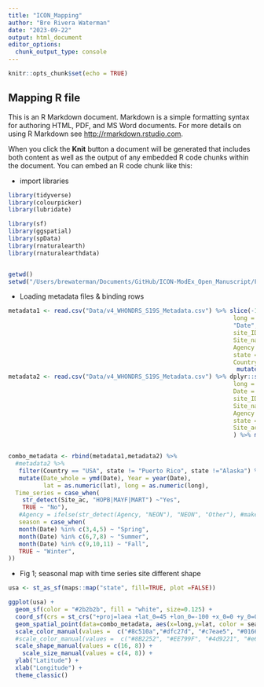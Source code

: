 ```yaml
---
title: "ICON_Mapping"
author: "Bre Rivera Waterman"
date: "2023-09-22"
output: html_document
editor_options: 
  chunk_output_type: console
---
```


```r
knitr::opts_chunk$set(echo = TRUE)
```

## Mapping R file

This is an R Markdown document. Markdown is a simple formatting syntax for authoring HTML, PDF, and MS Word documents. For more details on using R Markdown see <http://rmarkdown.rstudio.com>.

When you click the **Knit** button a document will be generated that includes both content as well as the output of any embedded R code chunks within the document. You can embed an R code chunk like this:

 - import libraries

```r
library(tidyverse)
library(colourpicker)
library(lubridate)

library(sf)
library(ggspatial)
library(spData)
library(rnaturalearth)
library(rnaturalearthdata)


getwd()
setwd("/Users/brewaterman/Documents/GitHub/ICON-ModEx_Open_Manuscript/Fig1")

```


- Loading metadata files & binding rows
```r
metadata1 <- read.csv("Data/v4_WHONDRS_S19S_Metadata.csv") %>% slice(-1) %>% dplyr::select(lat = "MS_Latitude_dec.deg",
                                                                long = "MS_Longitude_dec.deg",
                                                                "Date",
                                                                site_ID = "Sample_ID",
                                                                Site_name = "Stream_Name",
                                                                Agency = "Associated_Site",
                                                                state = "State_or_Province", 
                                                                Country = "Country") %>%
                                                                 mutate(Site_ac = "no")
metadata2 <- read.csv("Data/v4_WHONDRS_S19S_Metadata.csv") %>% dplyr::select(lat = "Sample_Latitude",
                                                                long = "Sample_Longitude",
                                                                Date = "Sample_Date",
                                                                site_ID = "Parent_ID",
                                                                Site_name = "Site_Name",
                                                                Agency = "Organization",
                                                                state = "State",
                                                                Site_ac = "Site_ID"
                                                                ) %>% mutate(Country = "USA")


combo_metadata <- rbind(metadata1,metadata2) %>% 
  #metadata2 %>%
   filter(Country == "USA", state != "Puerto Rico", state !="Alaska") %>%
   mutate(Date_whole = ymd(Date), Year = year(Date),
          lat = as.numeric(lat), long = as.numeric(long),
  Time_series = case_when(
    str_detect(Site_ac, "HOPB|MAYF|MART") ~"Yes", 
    TRUE ~ "No"),
   #Agency = ifelse(str_detect(Agency, "NEON"), "NEON", "Other"), #make this filter for time series sites, not just NEON
   season = case_when(
   month(Date) %in% c(3,4,5) ~ "Spring", 
   month(Date) %in% c(6,7,8) ~ "Summer", 
   month(Date) %in% c(9,10,11) ~ "Fall", 
   TRUE ~ "Winter", 
))


```


 - Fig 1; seasonal map with time series site different shape
```r

usa <- st_as_sf(maps::map("state", fill=TRUE, plot =FALSE))

ggplot(usa) +
  geom_sf(color = "#2b2b2b", fill = "white", size=0.125) +
  coord_sf(crs = st_crs("+proj=laea +lat_0=45 +lon_0=-100 +x_0=0 +y_0=0 +a=6370997 +b=6370997 +units=m +no_defs"), datum = NA) +
  geom_spatial_point(data=combo_metadata, aes(x=long,y=lat, color = season, shape = Time_series, size = Time_series )) +     
  scale_color_manual(values =  c("#8c510a","#dfc27d", "#c7eae5", "#01665e" ))+ #color blind safe colors
  #scale_color_manual(values =  c("#8B2252", "#EE799F", "#4d9221", "#e6f5d0" ))+ #color blind safe colors
  scale_shape_manual(values = c(16, 8)) +
    scale_size_manual(values = c(4, 8)) +
  ylab("Latitude") + 
  xlab("Longitude") + 
  theme_classic()


```
 





